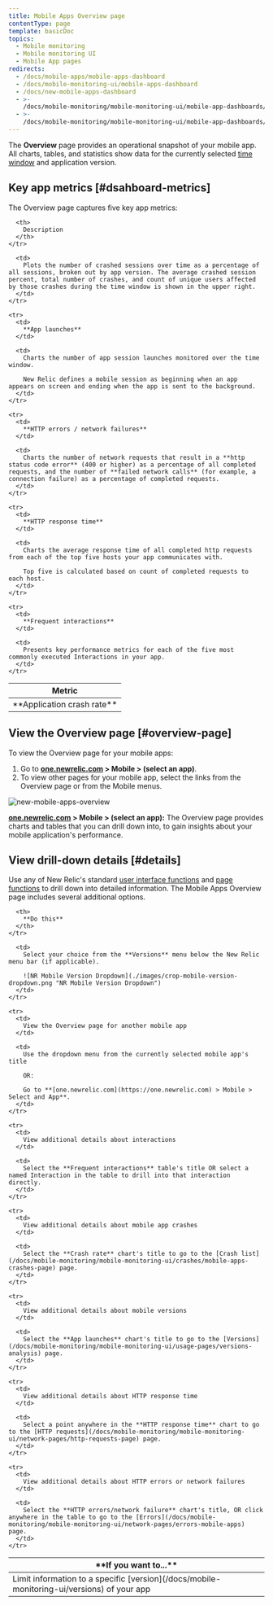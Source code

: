 ```yaml
---
title: Mobile Apps Overview page
contentType: page
template: basicDoc
topics:
  - Mobile monitoring
  - Mobile monitoring UI
  - Mobile App pages
redirects:
  - /docs/mobile-apps/mobile-apps-dashboard
  - /docs/mobile-monitoring-ui/mobile-apps-dashboard
  - /docs/new-mobile-apps-dashboard
  - >-
    /docs/mobile-monitoring/mobile-monitoring-ui/mobile-app-dashboards/mobile-apps-overview-dashboard
  - >-
    /docs/mobile-monitoring/mobile-monitoring-ui/mobile-app-dashboards/mobile-apps-overview-page
---
```


The **Overview** page provides an operational snapshot of your mobile app. All charts, tables, and statistics show data for the currently selected [time window](/docs/apm/new-relic-apm/ui-functions/time-picker-setting-time-periods-view-data) and application version.

## Key app metrics [#dsahboard-metrics]

The Overview page captures five key app metrics:

<Table>
  <thead>
    <tr>
      <th width={200}>
        Metric
      </th>

      <th>
        Description
      </th>
    </tr>
  </thead>

  <tbody>
    <tr>
      <td>
        **Application crash rate**
      </td>

      <td>
        Plots the number of crashed sessions over time as a percentage of all sessions, broken out by app version. The average crashed session percent, total number of crashes, and count of unique users affected by those crashes during the time window is shown in the upper right.
      </td>
    </tr>

    <tr>
      <td>
        **App launches**
      </td>

      <td>
        Charts the number of app session launches monitored over the time window.

        New Relic defines a mobile session as beginning when an app appears on screen and ending when the app is sent to the background.
      </td>
    </tr>

    <tr>
      <td>
        **HTTP errors / network failures**
      </td>

      <td>
        Charts the number of network requests that result in a **http status code error** (400 or higher) as a percentage of all completed requests, and the number of **failed network calls** (for example, a connection failure) as a percentage of completed requests.
      </td>
    </tr>

    <tr>
      <td>
        **HTTP response time**
      </td>

      <td>
        Charts the average response time of all completed http requests from each of the top five hosts your app communicates with.

        Top five is calculated based on count of completed requests to each host.
      </td>
    </tr>

    <tr>
      <td>
        **Frequent interactions**
      </td>

      <td>
        Presents key performance metrics for each of the five most commonly executed Interactions in your app.
      </td>
    </tr>
  </tbody>
</Table>

## View the Overview page [#overview-page]

To view the Overview page for your mobile apps:

1. Go to **[one.newrelic.com](https://one.newrelic.com) > Mobile > (select an app)**.
2. To view other pages for your mobile app, select the links from the Overview page or from the Mobile menus.

![new-mobile-apps-overview](./images/new-mobile-apps-overview.png "new-mobile-apps-overview")

**[one.newrelic.com](https://one.newrelic.com) > Mobile > (select an app):** The Overview page provides charts and tables that you can drill down into, to gain insights about your mobile application's performance.

## View drill-down details [#details]

Use any of New Relic's standard [user interface functions](/docs/accounts-partnerships/education/getting-started-new-relic/new-relic-user-interface) and [page functions](/docs/data-analysis/user-interface-functions/standard-page-functions) to drill down into detailed information. The Mobile Apps Overview page includes several additional options.

<Table>
  <thead>
    <tr>
      <th width={200}>
        **If you want to...**
      </th>

      <th>
        **Do this**
      </th>
    </tr>
  </thead>

  <tbody>
    <tr>
      <td>
        Limit information to a specific [version](/docs/mobile-monitoring-ui/versions) of your app
      </td>

      <td>
        Select your choice from the **Versions** menu below the New Relic menu bar (if applicable).

        ![NR Mobile Version Dropdown](./images/crop-mobile-version-dropdown.png "NR Mobile Version Dropdown")
      </td>
    </tr>

    <tr>
      <td>
        View the Overview page for another mobile app
      </td>

      <td>
        Use the dropdown menu from the currently selected mobile app's title

        OR:

        Go to **[one.newrelic.com](https://one.newrelic.com) > Mobile > Select and App**.
      </td>
    </tr>

    <tr>
      <td>
        View additional details about interactions
      </td>

      <td>
        Select the **Frequent interactions** table's title OR select a named Interaction in the table to drill into that interaction directly.
      </td>
    </tr>

    <tr>
      <td>
        View additional details about mobile app crashes
      </td>

      <td>
        Select the **Crash rate** chart's title to go to the [Crash list](/docs/mobile-monitoring/mobile-monitoring-ui/crashes/mobile-apps-crashes-page) page.
      </td>
    </tr>

    <tr>
      <td>
        View additional details about mobile versions
      </td>

      <td>
        Select the **App launches** chart's title to go to the [Versions](/docs/mobile-monitoring/mobile-monitoring-ui/usage-pages/versions-analysis) page.
      </td>
    </tr>

    <tr>
      <td>
        View additional details about HTTP response time
      </td>

      <td>
        Select a point anywhere in the **HTTP response time** chart to go to the [HTTP requests](/docs/mobile-monitoring/mobile-monitoring-ui/network-pages/http-requests-page) page.
      </td>
    </tr>

    <tr>
      <td>
        View additional details about HTTP errors or network failures
      </td>

      <td>
        Select the **HTTP errors/network failure** chart's title, OR click anywhere in the table to go to the [Errors](/docs/mobile-monitoring/mobile-monitoring-ui/network-pages/errors-mobile-apps) page.
      </td>
    </tr>
  </tbody>
</Table>
